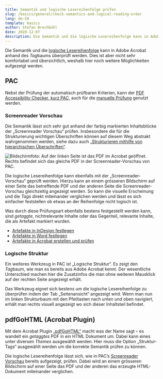 ```yaml
---
title: Semantik und logische Lesereihenfolge prüfen
slug: /basics/general/check-semantics-and-logical-reading-order
lang: de-CH
template: basics
author: Stefan Brechbühl
date: 2020-12-07
description: Die Semantik und die logische Lesereihenfolge kann in Adobe Acrobat anhand des *Tag*baums überprüft werden. Dies ist aber nicht sehr komfortabel und übersichtlich, weshalb hier noch weitere Möglichkeiten aufgezeigt werden.
---
```


Die Semantik und die [logische Lesereihenfolge](/de/glossary/#logische-lesereihenfolge) kann in Adobe Acrobat anhand des *Tag*baums überprüft werden. Dies ist aber nicht sehr komfortabel und übersichtlich, weshalb hier noch weitere Möglichkeiten aufgezeigt werden.

## PAC

Nebst der Prüfung der automatisch prüfbaren Kriterien, kann der [PDF Accessibility Checker, kurz PAC,](/de/glossary/#pac) auch für die [manuelle Prüfung](/de/glossary/#manuelle-prüfung) genutzt werden.

### Screenreader Vorschau

Die Semantik lässt sich sehr gut anhand der farbig markierten Inhaltsblöcke der „Screenreader Vorschau“ prüfen. Insbesondere die für die Strukturierung wichtigen Überschriften können auf diesem Weg abstrakt wahrgenommen werden, siehe dazu auch [„Strukturieren mithilfe von hierarchischen Überschriften“](/de/basics/general/structure-with-the-help-of-multi-level-headings/).

![Bildschirmfoto: Auf der linken Seite ist das PDF im Acrobat geöffnet. Rechts befindet sich das gleiche PDF in der Screenreader-Vorschau von PAC.](acrobat_and_pac-screenreader-preview.png)

Die logische Lesereihenfolge kann ebenfalls mit der „Screenreader-Vorschau“ geprüft werden. Hierzu kann an einem grösseren Bildschirm auf einer Seite das betreffende PDF und der anderen Seite die Screenreader-Vorschau gleichzeitig angezeigt werden. So kann die visuelle Erscheinung und die _Tags_ direkt miteinander verglichen werden und lässt es sich einfacher feststellen ob etwas an der Reihenfolge nicht logisch ist.

Was durch diese Prüfungsart ebenfalls bestens festgestellt werden kann, sind _getaggte_, nichtrelevante Inhalte oder das Gegenteil, relevante Inhalte, die als Artefakt markiert wurden.

- [Artefakte in InDesign festlegen](/de/basics/indesign/defining-artifacts-in-indesign/)
- [Artefakte in Word festlegen](/de/basics/word/defining-artifacts-in-word/)
- [Artefakte in Acrobat erstellen und prüfen](/de/basics/acrobat/create-and-check-artifacts-in-acrobat/)

### Logische Struktur

Ein weiteres Werkzeug in PAC ist „Logische Struktur“. Es zeigt den *Tag*baum, wie man es bereits aus Adobe Acrobat kennt. Der wesentliche Unterschied machen hier die Zusatzinfos die man ohne weiteren Mausklick auf der rechten Seite angezeigt erhält.

Das Werkzeug eignet sich bestens um die logische Lesereihenfolge zu überprüfen indem der Tab „Seitenansicht“ angezeigt wird. Wenn man nun im linken Strukturbaum mit den Pfeiltasten nach unten und oben navigiert, erhält man rechts visuell angezeigt wo sich dieser Inhaltsteil befindet.

## pdfGoHTML (Acrobat Plugin)

Mit dem Acrobat Plugin [„pdfGoHTML“](https://www.callassoftware.com/de/produkte/pdfgohtml) macht was der Name sagt – es wandelt ein _getaggtes_ PDF in ein HTML Dokument um. Dabei kann eines unter diversen _Themes_ ausgewählt werden. Hier muss die Option „Struktur-Tags“ ausgewählt werden um die korrekte Semantik prüfen zu können.

Die logische Lesereihenfolge lässt sich, wie in PAC’s [Screenreader Vorschau](#screenreader-vorschau) bereits aufgezeigt, prüfen. Dabei wird an einem grösseren Bildschirm auf einer Seite das PDF und der anderen das erzeugte HTML-Dokument miteinander verglichen.
